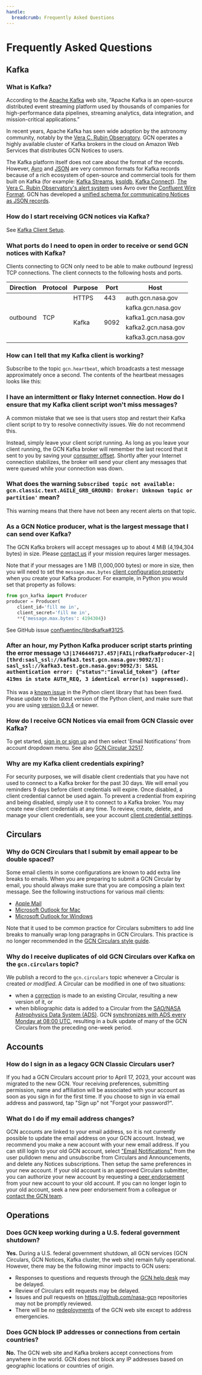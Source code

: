```yaml
---
handle:
  breadcrumb: Frequently Asked Questions
---
```



# Frequently Asked Questions

## Kafka

### What is Kafka?

According to the [Apache Kafka](https://kafka.apache.org) web site, “Apache Kafka is an open-source distributed event streaming platform used by thousands of companies for high-performance data pipelines, streaming analytics, data integration, and mission-critical applications.”

In recent years, Apache Kafka has seen wide adoption by the astronomy community, notably by the [Vera C. Rubin Observatory](https://www.lsst.org). GCN operates a highly available cluster of Kafka brokers in the cloud on Amazon Web Services that distributes GCN Notices to users.

The Kafka platform itself does not care about the format of the records. However, [Avro](https://avro.apache.org) and [JSON](https://www.json.org) are very common formats for Kafka records because of a rich ecosystem of open-source and commercial tools for them built on Kafka (for example: [Kafka Streams](https://kafka.apache.org/documentation/streams/), [ksqldb](https://ksqldb.io), [Kafka Connect](https://www.confluent.io/product/confluent-connectors/)). [The Vera C. Rubin Observatory's alert system](https://dmtn-093.lsst.io) uses Avro over the [Confluent Wire Format](https://docs.confluent.io/platform/current/schema-registry/serdes-develop/index.html). GCN has developed a [unified schema for communicating Notices as JSON records](/docs/schema).

### How do I start receiving GCN notices via Kafka?

See [Kafka Client Setup](/docs/client).

### What ports do I need to open in order to receive or send GCN notices with Kafka?

Clients connecting to GCN only need to be able to make _outbound_ (egress) TCP connections. The client connects to the following hosts and ports.

<table className="usa-table">
  <thead>
    <tr>
      <th>Direction</th>
      <th>Protocol</th>
      <th>Purpose</th>
      <th>Port</th>
      <th>Host</th>
    </tr>
  </thead>
  <tbody>
    <tr>
      <td rowSpan="5">outbound</td>
      <td rowSpan="5">TCP</td>
      <td>HTTPS</td>
      <td>443</td>
      <td>auth.gcn.nasa.gov</td>
    </tr>
    <tr>
      <td rowSpan="4">Kafka</td>
      <td rowSpan="4">9092</td>
      <td>kafka.gcn.nasa.gov</td>
    </tr>
    <tr>
      <td>kafka1.gcn.nasa.gov</td>
    </tr>
    <tr>
      <td>kafka2.gcn.nasa.gov</td>
    </tr>
    <tr>
      <td>kafka3.gcn.nasa.gov</td>
    </tr>
  </tbody>
</table>

### How can I tell that my Kafka client is working?

Subscribe to the topic `gcn.heartbeat`, which broadcasts a test message approximately once a second. The contents of the heartbeat messages looks like this:

<SampleHeartbeat />

### I have an intermittent or flaky Internet connection. How do I ensure that my Kafka client script won't miss messages?

A common mistake that we see is that users stop and restart their Kafka client script to try to resolve connectivity issues. We do not recommend this.

Instead, simply leave your client script running. As long as you leave your client running, the GCN Kafka broker will remember the last record that it sent to you by saving your [consumer offset](https://docs.confluent.io/platform/current/clients/consumer.html#offset-management). Shortly after your Internet connection stabilizes, the broker will send your client any messages that were queued while your connection was down.

### What does the warning `Subscribed topic not available: gcn.classic.text.AGILE_GRB_GROUND: Broker: Unknown topic or partition'` mean?

This warning means that there have not been any recent alerts on that topic.

### As a GCN Notice producer, what is the largest message that I can send over Kafka?

The GCN Kafka brokers will accept messages up to about 4 MiB (4,194,304 bytes) in size. Please [contact us](/contact) if your mission requires larger messages.

Note that if your messages are 1 MB (1,000,000 bytes) or more in size, then you will need to set the `message.max.bytes` [client configuration property](https://github.com/confluentinc/librdkafka/blob/master/CONFIGURATION.md) when you create your Kafka producer. For example, in Python you would set that property as follows:

```python
from gcn_kafka import Producer
producer = Producer(
    client_id='fill me in',
    client_secret='fill me in',
    **{'message.max.bytes': 4194304})
```

See GitHub issue [confluentinc/librdkafka#3125](https://github.com/confluentinc/librdkafka/issues/3125).

### After an hour, my Python Kafka producer script starts printing the error message `%3|1746446717.457|FAIL|rdkafka#producer-2| [thrd:sasl_ssl://kafka3.test.gcn.nasa.gov:9092/3]: sasl_ssl://kafka3.test.gcn.nasa.gov:9092/3: SASL authentication error: {"status":"invalid_token"} (after 419ms in state AUTH_REQ, 3 identical error(s) suppressed)`.

This was a [known issue](https://github.com/nasa-gcn/gcn-kafka-python/issues/49) in the Python client library that has been fixed. Please update to the latest version of the Python client, and make sure that you are using [version 0.3.4](https://github.com/nasa-gcn/gcn-kafka-python/releases/tag/v0.3.4) or newer.

### How do I receive GCN Notices via email from GCN Classic over Kafka?

To get started, [sign in or sign up](https://gcn.nasa.gov/login) and then select 'Email Notifications' from account dropdown menu. See also [GCN Circular 32517](/circulars/32517).

### Why are my Kafka client credentials expiring?

For security purposes, we will disable client credentials that you have not used to connect to a Kafka broker for the past 30 days. We will email you reminders 9 days before client credentials will expire. Once disabled, a client credential cannot be used again. To prevent a credential from expiring and being disabled, simply use it to connect to a Kafka broker. You may create new client credentials at any time. To review, create, delete, and manage your client credentials, see your account [client credential settings](https://gcn.nasa.gov/user/credentials).

## Circulars

### Why do GCN Circulars that I submit by email appear to be double spaced?

Some email clients in some configurations are known to add extra line breaks to emails. When you are preparing to submit a GCN Circular by email, you should always make sure that you are composing a plain text message. See the following instructions for various mail clients:

- [Apple Mail](https://support.apple.com/guide/mail/use-plain-or-rich-text-in-emails-mlhlp1009/mac)
- [Microsoft Outlook for Mac](https://it.cornell.edu/outlook2016mac/choose-plain-text-or-formatted-text-outlook-mac)
- [Microsoft Outlook for Windows](https://support.microsoft.com/en-us/office/change-the-message-format-to-html-rich-text-format-or-plain-text-338a389d-11da-47fe-b693-cf41f792fefa)

Note that it used to be common practice for Circulars submitters to add line breaks to manually wrap long paragraphs in GCN Circulars. This practice is no longer recommended in the [GCN Circulars style guide](circulars/styleguide).

### Why do I receive duplicates of old GCN Circulars over Kafka on the `gcn.circulars` topic?

We publish a record to the `gcn.circulars` topic whenever a Circular is created _or modified_. A Circular can be modified in one of two situations:

- when a [correction](/docs/circulars/corrections) is made to an existing Circular, resulting a new version of it, or
- when bibliographic data is added to a Circular from the [SAO/NASA Astrophysics Data System (ADS)](https://ui.adsabs.harvard.edu/). GCN [synchronizes with ADS every Monday at 08:00 UTC](/docs/circulars/archive#citing-gcn-circulars), resulting in a bulk update of many of the GCN Circulars from the preceding one-week period.

## Accounts

### How do I sign in as a legacy GCN Classic Circulars user?

If you had a GCN Circulars account prior to April 17, 2023, your account was migrated to the new GCN. Your receiving preferences, submitting permission, name and affiliation will be associated with your account as soon as you sign in for the first time. If you choose to sign in via email address and password, tap "Sign up" not "Forgot your password?".

### What do I do if my email address changes?

GCN accounts are linked to your email address, so it is not currently possible to update the email address on your GCN account. Instead, we recommend you make a new account with your new email address. If you can still login to your old GCN account, select ["Email Notifications"](/user/email) from the user pulldown menu and unsubscribe from Circulars and Announcements, and delete any Notices subscriptions. Then setup the same preferences in your new account. If your old account is an approved Circulars submitter, you can authorize your new account by requesting a [peer endorsement](/docs/circulars/submitting#to-request-a-peer-endorsement) from your new account to your old account. If you can no longer login to your old account, seek a new peer endorsement from a colleague or [contact the GCN team](/contact).

## Operations

### Does GCN keep working during a U.S. federal government shutdown?

**Yes.** During a U.S. federal government shutdown, all GCN services (GCN Circulars, GCN Notices, Kafka cluster, the web site) remain fully operational. However, there may be the following minor impacts to GCN users:

- Responses to questions and requests through the [GCN help desk](/contact) may be delayed.
- Review of Circulars edit requests may be delayed.
- Issues and pull requests on https://github.com/nasa-gcn repositories may not be promptly reviewed.
- There will be no [redeployments](/docs/contributing/deployment) of the GCN web site except to address emergencies.

### Does GCN block IP addresses or connections from certain countries?

**No.** The GCN web site and Kafka brokers accept connections from anywhere in
the world. GCN does not block any IP addresses based on geographic locations or
countries of origin.

